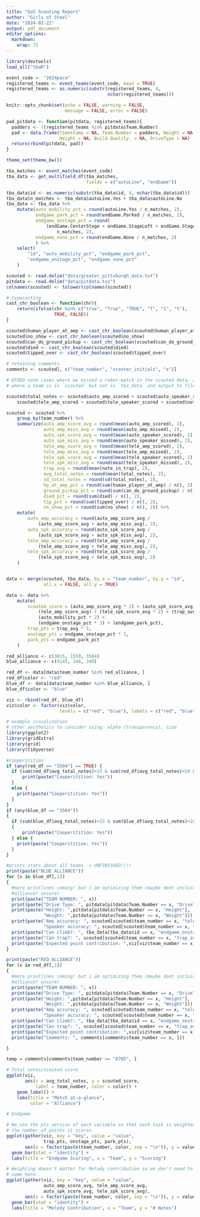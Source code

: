 ```yaml
---
title: "GoS Scouting Report"
author: "Girls of Steel"
date: "2024-02-22"
output: pdf_document
editor_options: 
  markdown: 
    wrap: 72
---
```


```r
library(devtools)
load_all("tbaR")

event_code <- "2024paca"
registered_teams <- event_teams(event_code, keys = TRUE)
registered_teams <- as.numeric(substr(registered_teams, 4, 
                                      nchar(registered_teams)))

knitr::opts_chunk$set(echo = FALSE, warning = FALSE, 
                      message = FALSE, error = FALSE)

pad_pitdata <- function(pitdata, registered_teams){
  padders <- !(registered_teams %in% pitdata$Team.Number)
  pad <- data.frame(Timestamp = NA, Team.Number = padders, Weight = NA, 
                    Height = NA, Build.Quality. = NA, DriveType = NA)
  return(rbind(pitdata, pad))
}

theme_set(theme_bw())

tba_matches <- event_matches(event_code)
tba_data <- get_multifield_df(tba_matches, 
                              fields = c("autoLine", "endGame"))
```

```r
tba_data$id <- as.numeric(substr(tba_data$id, 4, nchar(tba_data$id)))
tba_data$n_matches <- tba_data$autoLine.Yes + tba_data$autoLine.No
tba_data <- tba_data %>%
    mutate(auto_mobility_pct = round(autoLine.Yes / n_matches, 2), 
           endgame_park_pct = round(endGame.Parked / n_matches, 2), 
           endgame_onstage_pct = round(
               (endGame.CenterStage + endGame.StageLeft + endGame.StageRight) /
                   n_matches, 2), 
           endgame_none_pct = round(endGame.None / n_matches, 2)
           ) %>%
    select(
        "id", "auto_mobility_pct", "endgame_park_pct", 
        "endgame_onstage_pct", "endgame_none_pct"
    )

scouted <- read.delim("data/greater_pittsburgh_data.txt")
pitdata <- read.delim("data/pitdata.tsv")
colnames(scouted) <- tolower(colnames(scouted))

# typecasting
cast_chr_boolean <- function(chr){
    return(ifelse(chr %in% c("true", "True", "TRUE", "T", "1", "t"), 
                  TRUE, FALSE))
}

scouted$human_player_at_amp <- cast_chr_boolean(scouted$human_player_at_amp)
scouted$no_show <- cast_chr_boolean(scouted$no_show)
scouted$can_do_ground_pickup <- cast_chr_boolean(scouted$can_do_ground_pickup)
scouted$died <- cast_chr_boolean(scouted$died)
scouted$tipped_over <- cast_chr_boolean(scouted$tipped_over)

# retaining comments
comments <- scouted[, c("team_number", "scouter_initials", "x")]

# @TODO note cases where we missed a robot-match in the scouted data, and cases 
# where a team is in `scouted` but not in `tba_data` and output to file

scouted$total_notes <- scouted$auto_amp_scored + scouted$auto_speaker_scored + 
    scouted$tele_amp_scored + scouted$tele_speaker_scored + scouted$note_in_trap

scouted <- scouted %>%
    group_by(team_number) %>%
    summarize(auto_amp_score_avg = round(mean(auto_amp_scored), 2), 
              auto_amp_miss_avg = round(mean(auto_amp_missed), 2), 
              auto_spk_score_avg = round(mean(auto_speaker_scored), 2), 
              auto_spk_miss_avg = round(mean(auto_speaker_missed), 2), 
              tele_amp_score_avg = round(mean(tele_amp_scored), 2), 
              tele_amp_miss_avg = round(mean(tele_amp_missed), 2), 
              tele_spk_score_avg = round(mean(tele_speaker_scored), 2), 
              tele_spk_miss_avg = round(mean(tele_speaker_missed), 2), 
              trap_avg = round(mean(note_in_trap), 2), 
              avg_total_notes = round(mean(total_notes), 2),
              sd_total_notes = round(sd(total_notes), 2),
              hp_at_amp_pct = round(sum(human_player_at_amp) / n(), 2), 
              ground_pickup_pct = round(sum(can_do_ground_pickup) / n(), 2), 
              died_pct = round(sum(died) / n(), 2), 
              tip_pct = round(sum(tipped_over) / n(), 2), 
              no_show_pct = round(sum(no_show) / n(), 2)) %>%
    mutate(
        auto_amp_accuracy = round(auto_amp_score_avg / 
            (auto_amp_score_avg + auto_amp_miss_avg), 2), 
        auto_spk_accuracy = round(auto_spk_score_avg /
            (auto_spk_score_avg + auto_spk_miss_avg), 2),
        tele_amp_accuracy = round(tele_amp_score_avg / 
            (tele_amp_score_avg + tele_amp_miss_avg), 2), 
        tele_spk_accuracy = round(tele_spk_score_avg /
            (tele_spk_score_avg + tele_spk_miss_avg), 2)
    )


data <- merge(scouted, tba_data, by.x = "team_number", by.y = "id", 
              all.x = FALSE, all.y = TRUE)

data <- data %>%
    mutate(
        scouted_score = (auto_amp_score_avg * 2) + (auto_spk_score_avg * 5) + 
            (tele_amp_score_avg) + (tele_spk_score_avg * 2) + (trap_avg * 5) + 
            (auto_mobility_pct * 2) + 
            (endgame_onstage_pct * 3) + (endgame_park_pct), 
        trap_pts = trap_avg * 5, 
        onstage_pts = endgame_onstage_pct * 3, 
        park_pts = endgame_park_pct
    )

```

```r
red_alliance <- c(3015, 1559, 3504)
blue_alliance <- c(4145, 144, 340)

red_df <- data[data$team_number %in% red_alliance, ]
red_df$color <- "red"
blue_df <- data[data$team_number %in% blue_alliance, ]
blue_df$color <- "blue"

viz <- rbind(red_df, blue_df)
viz$color <- factor(viz$color, 
                    levels = c("red", "blue"), labels = c("red", "blue"))

# example visualization
# other aesthetics to consider using: alpha (transparency), size
library(ggplot2)
library(gridExtra)
library(grid)
library(tidyverse)

#cooperitition
if (any(red_df == "3504") == TRUE) {
  if (sum(red_df$avg_total_notes)>15 & sum(red_df$avg_total_notes)<18 & sum(blue_df$tele_amp_score_avg > 1)) {
      print(paste("Cooperitition: Yes"))  
  }
  else {
    print(paste("Cooperitition: Yes"))  
  }
} 
if (any(blue_df == "3504"))
{
  if (sum(blue_df$avg_total_notes)>15 & sum(blue_df$avg_total_notes)<18 & sum(red_df$tele_amp_score_avg > 1)) 
  {
      print(paste("Cooperitition: Yes"))  
  } else {
    print(paste("Cooperitition: Yes"))  
  }
}

#prints stats about all teams -> UNFINISHED!!!! 
print(paste("BLUE ALLIANCE"))
for (x in blue_df[,1])
{
  #more printlines coming! but i am optimizing them (maybe dont incluide opposing 
  #alliance? unsure)
  print(paste("TEAM NUMBER: ", x))
  print(paste("Drive Type: ", pitdata[pitdata$Team.Number == x, "DriveType"]))
  print(paste("Height: ",pitdata[pitdata$Team.Number == x, "Height"], 
              "Weight: ",pitdata[pitdata$Team.Number == x, "Weight"]))
  print(paste("Amp accuracy: ", scouted[scouted$team_number == x, "tele_amp_accuracy"], 
              "Speaker accuracy: ", scouted[scouted$team_number == x, "tele_spk_accuracy"]))
  print(paste("Can climb?: ", tba_data[tba_data$id == x, "endgame_onstage_pct"]>0))
  print(paste("Can trap?: ", scouted[scouted$team_number == x, "trap_avg"]>0))
  print(paste("Expected point contribution: ",viz[viz$team_number == x, "scouted_score"]))
}

print(paste("RED ALLIANCE"))
for (x in red_df[,1])
{
  #more printlines coming! but i am optimizing them (maybe dont incluide opposing 
  #alliance? unsure)
  print(paste("TEAM NUMBER: ", x))
  print(paste("Drive Type: ", pitdata[pitdata$Team.Number == x, "DriveType"]))
  print(paste("Height: ",pitdata[pitdata$Team.Number == x, "Height"], 
              "Weight: ",pitdata[pitdata$Team.Number == x, "Weight"]))
  print(paste("Amp accuracy: ", scouted[scouted$team_number == x, "tele_amp_accuracy"], 
              "Speaker accuracy: ", scouted[scouted$team_number == x, "tele_spk_accuracy"]))
  print(paste("Can climb?: ", tba_data[tba_data$id == x, "endgame_onstage_pct"]>0))
  print(paste("Can trap?: ", scouted[scouted$team_number == x, "trap_avg"]>0))
  print(paste("Expected point contribution: ",viz[viz$team_number == x, "scouted_score"]))
  print(paste("Comments: ", comments[comments$team_number == x, ]))

}

temp = comments[comments$team_number == "8705", ]

# Total notes/scouted score
ggplot(viz, 
       aes(x = avg_total_notes, y = scouted_score, 
           label = team_number, color = color)) + 
    geom_label() + 
    labs(title = "Match at-a-glance", 
         color = "Alliance")

# Endgame

# We use the pts version of each variable so that each task is weighted by 
# the number of points it scores.
ggplot(gather(viz, key = "key", value = "value", 
              trap_pts, onstage_pts, park_pts), 
       aes(x = factor(paste(team_number, color, sep = "\n")), y = value, fill = key)) + 
  geom_bar(stat = "identity") + 
  labs(title = "Endgame Scoring", x = "Team", y = "Scoring")

# Weighting doesn't matter for Melody contribution so we don't need to do the
# same here.
ggplot(gather(viz, key = "key", value = "value", 
              auto_amp_score_avg, tele_amp_score_avg, 
              auto_spk_score_avg, tele_spk_score_avg), 
       aes(x = factor(paste(team_number, color, sep = "\n")), y = value, fill = key)) + 
  geom_bar(stat = "identity") + 
  labs(title = "Melody Contribution", x = "Team", y = "# Notes")
```
